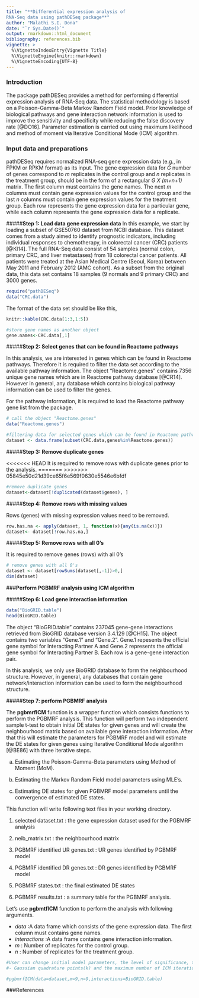 ```yaml
---
title: "**Differential expression analysis of 
RNA-Seq data using pathDESeq package**"
author: "Malathi S.I. Dona"
date: "`r Sys.Date()`"
output: rmarkdown::html_document
bibliography: references.bib
vignette: >
  %\VignetteIndexEntry{Vignette Title}
  %\VignetteEngine{knitr::rmarkdown}
  %\VignetteEncoding{UTF-8}
---
```



### **Introduction**

The package pathDESeq provides a method for performing differential expression analysis of RNA-Seq data. The statistical methodology is based on a Poisson-Gamma-Beta Markov Random Field model. Prior knowledge of biological pathways and gene interaction network information is used to improve the sensitivity and specificity while reducing the false discovery rate [@DO16]. Parameter estimation is carried out using maximum likelihood and method of moment via Iterative Conditional Mode (ICM) algorithm. 

### **Input data and preparations**
pathDESeq requires normalized RNA-seq gene expression data (e.g., in FPKM or RPKM format) as its input. The gene expression data for *G* number of genes correspond to *m* replicates in the control group and *n* replicates in the treatment group, should be in the form of a rectangular *G X (m+n+1)* matrix. The first column must contains the gene names. The next *m* columns must contain gene expression values for the control group and the last *n* columns must contain gene expression values for the treatment group. Each row represents the gene expression data for a particular gene, while each column represents the gene expression data for a replicate.  

#####**Step 1: Load data gene expression data**
In this example, we start by loading a subset of GSE50760 dataset from NCBI database. This dataset comes from a study aimed to identify prognostic indicators, including individual responses to chemotherapy, in colorectal cancer (CRC) patients [@KI14]. The full RNA-Seq data consist of 54 samples (normal colon, primary CRC, and liver metastases) from 18 colorectal cancer patients. All patients were treated at the Asian Medical Centre (Seoul, Korea) between May 2011 and February 2012 (AMC cohort). As a subset from the original data, this data set contains 18 samples (9 normals and 9 primary CRC) and 3000 genes.
```r
require("pathDESeq")
data("CRC.data")
```
The format of the data set should be like this,
```r
knitr::kable(CRC.data[1:3,1:5])
```

```r
#store gene names as another object
gene.names<-CRC.data[,1]
```

#####**Step 2: Select genes that can be found in Reactome pathways**

In this analysis, we are interested in genes which can be found in Reactome pathways. Therefore it is required to filter the data set according to the available pathway information. The object "Reactome.genes" contains 7356 unique gene names which are in Reactome pathway database [@CR14]. However in general, any database which contains biological pathway information can be used to filter the genes.

For the pathway information, it is required to load the Reactome pathway gene list from the package.

```r
# call the object "Reactome.genes" 
data("Reactome.genes")

#filtering data for selected genes which can be found in Reactome pathways.
dataset <- data.frame(subset(CRC.data,genes%in%Reactome.genes))
```


#####**Step 3: Remove duplicate genes**

<<<<<<< HEAD
It is required to remove rows with duplicate genes prior to the analysis.
=======
>>>>>>> 05845e50d21d39ce65f6e569f0630e5546e6bfdf
```r
#remove duplicate genes 
dataset<-dataset[!duplicated(dataset$genes), ]
```

#####**Step 4: Remove rows with missing values**

Rows (genes) with missing expression values need to be removed.
```r
row.has.na <- apply(dataset, 1, function(x){any(is.na(x))})
dataset<- dataset[!row.has.na,]
```


#####**Step 5: Remove rows with all 0's**

It is required to remove genes (rows) with all 0's 
```r
# remove genes with all 0's 
dataset <- dataset[rowSums(dataset[,-1])>0,]
dim(dataset)
```

###**Perform PGBMRF analysis using ICM algorithm**


#####**Step 6: Load gene interaction information**


```r
data("BioGRID.table")
head(BioGRID.table)
```

The object "BioGRID.table" contains 237045 gene-gene interactions retrieved from BioGRID database version 3.4.129  [@CH15].
The object contains two variables "Gene.1" and "Gene.2". Gene.1 repesents the official gene symbol for Interacting Partner A and Gene.2 represents the 
official gene symbol for Interacting Partner B. Each row is a gene-gene interaction pair.

In this analysis, we only use BioGRID database to form the neighbourhood structure. However, in general, any databases
that contain gene network/interaction information can be used to form the neighbourhood structure.


#####**Step 7: perform PGBMRF analysis **


The **pgbmrfICM** function is a wrapper function which consists functions to perform the PGBMRF analysis. This function will perform two independent sample t-test to obtain initial DE states for given genes and will create the neighbourhood matrix based on available gene interaction information. After that this will estimate the parameters for PGBMRF model and will estimate the DE states for given genes using Iterative Conditional Mode algorithm [@BE86] with three iterative steps.

(a) Estimating the Poisson-Gamma-Beta parameters using Method of Moment (MoM).

(b) Estimating the Markov Random Field model parameters using MLE's.

(c) Estimating DE states for given PGBMRF model parameters until the convergence of estimated DE states.


 This function will write following text files in your working directory.

1. selected dataset.txt : the gene expression dataset used for the PGBMRF analysis

2. neib_matrix.txt      : the neighbourhood matrix

3. PGBMRF identified UR genes.txt : UR genes identified by PGBMRF model

4. PGBMRF identified DR genes.txt : DR genes identified by PGBMRF model

5. PGBMRF states.txt    : the final estimated DE states

6. PGBMRF results.txt   : a summary table for the PGBMRF analysis.

Let's use **pgbmtfICM** function to perform the analysis with following arguments.

* _data_          :A data frame which consists of the gene expression data. The first column must contains gene names. 
* _interactions_  :A data frame contains gene interaction information.
* _m_             : Number of replicates for the control group.
* _n_             : Number of replicates for the treatment group.

 
```r

#User can change initial model parameters, the level of significance, the appropriate number of 
#- Gaussian quadrature points(k) and the maximum number of ICM iterations for the best performance.

#pgbmrfICM(data=dataset,m=9,n=9,interactions=BioGRID.table)

```

###References
